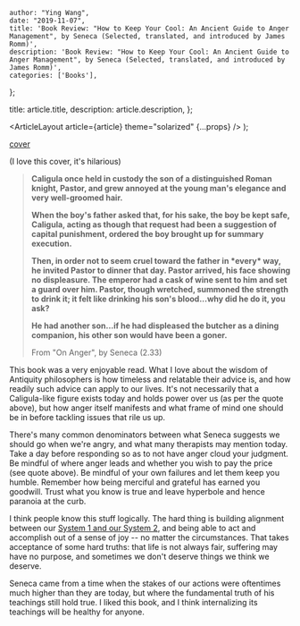 
    author: "Ying Wang",
    date: "2019-11-07",
    title: 'Book Review: "How to Keep Your Cool: An Ancient Guide to Anger Management", by Seneca (Selected, translated, and introduced by James Romm)',
    description: 'Book Review: "How to Keep Your Cool: An Ancient Guide to Anger Management", by Seneca (Selected, translated, and introduced by James Romm)',
    categories: ['Books'],
};

  title: article.title,
  description: article.description,
};

  <ArticleLayout article={article} theme="solarized" {...props} />
);

[cover](/img/posts/2019/11/07/on_anger_1.jpg)

(I love this cover, it's hilarious)

> **Caligula once held in custody the son of a distinguished Roman knight,
> Pastor, and grew annoyed at the young man's elegance and very well-groomed
> hair.**
>
> **When the boy's father asked that, for his sake, the boy be kept safe,
> Caligula, acting as though that request had been a suggestion of capital
> punishment, ordered the boy brought up for summary execution.**
>
> **Then, in order not to seem cruel toward the father in \*every\* way, he
> invited Pastor to dinner that day. Pastor arrived, his face showing no
> displeasure. The emperor had a cask of wine sent to him and set a guard over
> him. Pastor, though wretched, summoned the strength to drink it; it felt like
> drinking his son's blood...why did he do it, you ask?**
>
> **He had another son...if he had displeased the butcher as a dining companion,
> his other son would have been a goner.**
>
> From "On Anger", by Seneca (2.33)

This book was a very enjoyable read. What I love about the wisdom of Antiquity
philosophers is how timeless and relatable their advice is, and how readily such
advice can apply to our lives. It's not necessarily that a Caligula-like figure
exists today and holds power over us (as per the quote above), but how anger
itself manifests and what frame of mind one should be in before tackling issues
that rile us up.

There's many common denominators between what Seneca suggests we should go when
we're angry, and what many therapists may mention today. Take a day before
responding so as to not have anger cloud your judgment. Be mindful of where
anger leads and whether you wish to pay the price (see quote above). Be mindful
of your own failures and let them keep you humble. Remember how being merciful
and grateful has earned you goodwill. Trust what you know is true and leave
hyperbole and hence paranoia at the curb.

I think people know this stuff logically. The hard thing is building alignment
between our [System 1 and our System
2](/posts/2018/08/19/thinking_fast_and_slow), and being able to act and
accomplish out of a sense of joy -- no matter the circumstances. That takes
acceptance of some hard truths: that life is not always fair, suffering may have
no purpose, and sometimes we don't deserve things we think we deserve.

Seneca came from a time when the stakes of our actions were oftentimes much
higher than they are today, but where the fundamental truth of his teachings
still hold true. I liked this book, and I think internalizing its teachings will
be healthy for anyone.
